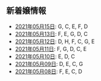 新着嬢情報
----

- [2021年05月15日](/new/2021-05-15): G, C, E, F, D
- [2021年05月13日](/new/2021-05-13): F, E, G, D, C
- [2021年05月12日](/new/2021-05-12): D, H, F, C, G, E
- [2021年05月11日](/new/2021-05-11): F, G, D, C, E
- [2021年05月10日](/new/2021-05-10): E, D, C
- [2021年05月09日](/new/2021-05-09): D, E, C, G
- [2021年05月08日](/new/2021-05-08): F, E, C, D
